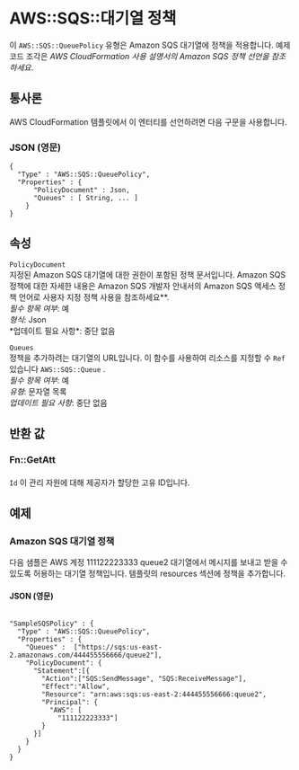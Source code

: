 # AWS::SQS::대기열 정책

이 `AWS::SQS::QueuePolicy` 유형은 Amazon SQS 대기열에 정책을 적용합니다. 예제 코드 조각은 _AWS CloudFormation 사용 설명서의 Amazon SQS 정책 선언을 참조하세요_.

## 통사론

AWS CloudFormation 템플릿에서 이 엔터티를 선언하려면 다음 구문을 사용합니다.

### JSON (영문)

```
{
  "Type" : "AWS::SQS::QueuePolicy",
  "Properties" : {
      "PolicyDocument" : Json,
      "Queues" : [ String, ... ]
    }
}
```

## 속성

`PolicyDocument`  
지정된 Amazon SQS 대기열에 대한 권한이 포함된 정책 문서입니다. Amazon SQS 정책에 대한 자세한 내용은 Amazon SQS 개발자 안내서의 Amazon SQS 액세스 정책 언어로 사용자 지정 정책 사용을 참조하세요\**.  
*필수 항목 여부*: 예  
*형식*: Json  
*업데이트 필요 사항\*: 중단 없음

`Queues`  
정책을 추가하려는 대기열의 URL입니다. 이 함수를 사용하여 리소스를 지정할 수 `Ref` 있습니다 `AWS::SQS::Queue` .  
_필수 항목 여부_: 예  
_유형_: 문자열 목록  
_업데이트 필요 사항_: 중단 없음

## 반환 값

### Fn::GetAtt

####

`Id` 이 관리 자원에 대해 제공자가 할당한 고유 ID입니다.

## 예제

### Amazon SQS 대기열 정책

다음 샘플은 AWS 계정 111122223333 queue2 대기열에서 메시지를 보내고 받을 수 있도록 허용하는 대기열 정책입니다. 템플릿의 resources 섹션에 정책을 추가합니다.

#### JSON (영문)

```

"SampleSQSPolicy" : {
  "Type" : "AWS::SQS::QueuePolicy",
  "Properties" : {
    "Queues" :  ["https://sqs:us-east-2.amazonaws.com/444455556666/queue2"],
    "PolicyDocument": {
      "Statement":[{
        "Action":["SQS:SendMessage", "SQS:ReceiveMessage"],
        "Effect":"Allow",
        "Resource": "arn:aws:sqs:us-east-2:444455556666:queue2",
        "Principal": {
          "AWS": [
            "111122223333"]
        }
      }]
    }
  }
}
```
